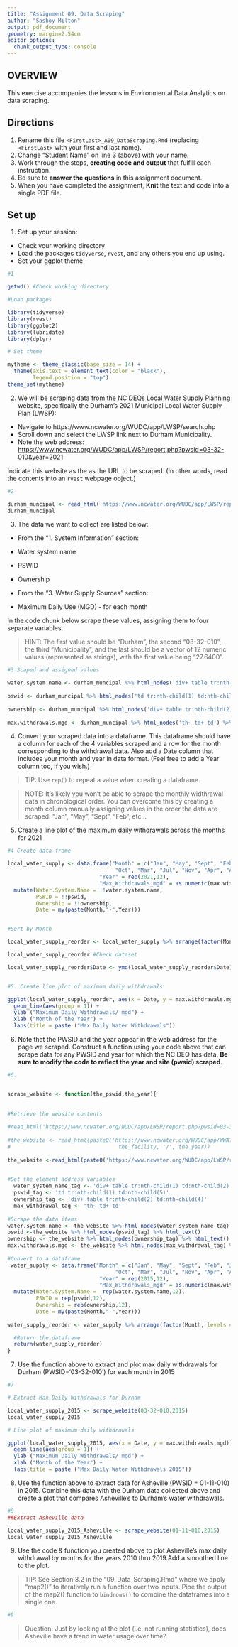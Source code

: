 ```yaml
---
title: "Assignment 09: Data Scraping"
author: "Sashoy Milton"
output: pdf_document
geometry: margin=2.54cm
editor_options: 
  chunk_output_type: console
---
```


## OVERVIEW

This exercise accompanies the lessons in Environmental Data Analytics on data scraping. 

## Directions
1. Rename this file `<FirstLast>_A09_DataScraping.Rmd` (replacing `<FirstLast>` with your first and last name).
2. Change "Student Name" on line 3 (above) with your name.
3. Work through the steps, **creating code and output** that fulfill each instruction.
4. Be sure to **answer the questions** in this assignment document.
5. When you have completed the assignment, **Knit** the text and code into a single PDF file.


## Set up 
1. Set up your session:

* Check your working directory
* Load the packages `tidyverse`, `rvest`, and any others you end up using.
* Set your ggplot theme

```r
#1

getwd() #Check working directory

#Load packages

library(tidyverse)
library(rvest)
library(ggplot2)
library(lubridate)
library(dplyr)

# Set theme

mytheme <- theme_classic(base_size = 14) +
  theme(axis.text = element_text(color = "black"), 
        legend.position = "top")
theme_set(mytheme)


```

2. We will be scraping data from the NC DEQs Local Water Supply Planning website, specifically the Durham's 2021 Municipal Local Water Supply Plan (LWSP): 
 * Navigate to https://www.ncwater.org/WUDC/app/LWSP/search.php
 * Scroll down and select the LWSP link next to Durham Municipality. 
 * Note the web address: <https://www.ncwater.org/WUDC/app/LWSP/report.php?pwsid=03-32-010&year=2021>
 
Indicate this website as the as the URL to be scraped. (In other words, read the contents into an `rvest` webpage object.)

```r
#2

durham_muncipal <- read_html('https://www.ncwater.org/WUDC/app/LWSP/report.php?pwsid=03-32-010&year=2021')
durham_muncipal

```

3. The data we want to collect are listed below:

* From the "1. System Information" section:
 * Water system name
 * PSWID
 * Ownership
 
* From the "3. Water Supply Sources" section:
 * Maximum Daily Use (MGD) - for each month

In the code chunk below scrape these values, assigning them to four separate variables.

>HINT: The first value should be "Durham", the second "03-32-010", the third "Municipality", and the last should be a vector of 12 numeric values (represented as strings), with the first value being "27.6400".

```r

#3 Scaped and assigned values

water.system.name <- durham_muncipal %>% html_nodes('div+ table tr:nth-child(1) td:nth-child(2)') %>% html_text()
  
pswid <- durham_muncipal %>% html_nodes('td tr:nth-child(1) td:nth-child(5)') %>% html_text()
  
ownership <- durham_muncipal %>% html_nodes('div+ table tr:nth-child(2) td:nth-child(4)') %>% html_text()
  
max.withdrawals.mgd <- durham_muncipal %>% html_nodes('th~ td+ td') %>% html_text()

```


4. Convert your scraped data into a dataframe. This dataframe should have a column for each of the 4 variables scraped and a row for the month corresponding to the withdrawal data. Also add a Date column that includes your month and year in data format. (Feel free to add a Year column too, if you wish.)

>TIP: Use `rep()` to repeat a value when creating a dataframe.

>NOTE: It's likely you won't be able to scrape the monthly widthrawal data in chronological order. You can overcome this by creating a month column manually assigning values in the order the data are scraped: "Jan", "May", "Sept", "Feb", etc...

5. Create a line plot of the maximum daily withdrawals across the months for 2021

```r
#4 Create data-frame

local_water_supply <- data.frame("Month" = c("Jan", "May", "Sept", "Feb", "Jun",
                                  "Oct", "Mar", "Jul", "Nov", "Apr", "Aug","Dec"),
                             "Year" = rep(2021,12),
                             "Max_Withdrawals_mgd" = as.numeric(max.withdrawals.mgd)) %>% 
  mutate(Water.System.Name = !!water.system.name,
         PSWID = !!pswid,
         Ownership = !!ownership,
         Date = my(paste(Month,"-",Year)))


#Sort by Month 

local_water_supply_reorder <- local_water_supply %>% arrange(factor(Month, levels = c("Jan","Feb","Mar","Apr","May","Jun","Jul","Aug","Sept","Oct","Nov", "Dec")))

local_water_supply_reorder #Check dataset

local_water_supply_reorder$Date <- ymd(local_water_supply_reorder$Date)


#5. Create line plot of maximum daily withdrawals

ggplot(local_water_supply_reorder, aes(x = Date, y = max.withdrawals.mgd)) +
  geom_line(aes(group = 1)) +
  ylab ("Maximum Daily Withdrawals/ mgd") +
  xlab ("Month of the Year") +
  labs(title = paste ("Max Daily Water Withdrawals"))


```

6. Note that the PWSID and the year appear in the web address for the page we scraped. Construct a function using your code above that can scrape data for any PWSID and year for which the NC DEQ has data. **Be sure to modify the code to reflect the year and site (pwsid) scraped**.

```r
#6.


scrape_website <- function(the_pswid,the_year){
  
  
#Retrieve the website contents 
  
#read_html('https://www.ncwater.org/WUDC/app/LWSP/report.php?pwsid=03-32-010&year=2021')
  
#the_website <- read_html(paste0('https://www.ncwater.org/WUDC/app/WWATR/report/view/', 
#                                  the_facility, '/', the_year))
    
the_website <-read_html(paste0('https://www.ncwater.org/WUDC/app/LWSP/report.php?pwsid=',the_pswid,'&year=',the_year))

  
#Set the element address variables 
  water_system_name_tag <- 'div+ table tr:nth-child(1) td:nth-child(2)'
  pswid_tag <- 'td tr:nth-child(1) td:nth-child(5)'
  ownership_tag <- 'div+ table tr:nth-child(2) td:nth-child(4)'
  max_withdrawal_tag <- 'th~ td+ td'
  
#Scrape the data items
water.system.name <- the_website %>% html_nodes(water_system_name_tag) %>% html_text()
pswid <-the_website %>% html_nodes(pswid_tag) %>% html_text()
ownership <- the_website %>% html_nodes(ownership_tag) %>% html_text()
max.withdrawals.mgd <- the_website %>% html_nodes(max_withdrawal_tag) %>% html_text()
  
#Convert to a dataframe
 water_supply <- data.frame("Month" = c("Jan", "May", "Sept", "Feb", "Jun",
                                  "Oct", "Mar", "Jul", "Nov", "Apr", "Aug","Dec"),
                             "Year" = rep(2015,12),
                             "Max_Withdrawals_mgd" = as.numeric(max.withdrawals.mgd)) %>% 
  mutate(Water.System.Name =  rep(water.system.name,12),
         PSWID = rep(pswid,12),
         Ownership = rep(ownership,12),
         Date = my(paste(Month,"-",Year)))
 
water_supply_reorder <- water_supply %>% arrange(factor(Month, levels = c("Jan","Feb","Mar","Apr","May","Jun","Jul","Aug","Sept","Oct","Nov", "Dec")))

  #Return the dataframe
  return(water_supply_reorder)
}

```

7. Use the function above to extract and plot max daily withdrawals for Durham (PWSID='03-32-010') for each month in 2015

```r
#7

# Extract Max Daily Withdrawals for Durham

local_water_supply_2015 <- scrape_website(03-32-010,2015)
local_water_supply_2015

# Line plot of maximum daily withdrawals 

ggplot(local_water_supply_2015, aes(x = Date, y = max.withdrawals.mgd)) +
  geom_line(aes(group = 1)) +
  ylab ("Maximum Daily Withdrawals/ mgd") +
  xlab ("Month of the Year") +
  labs(title = paste ("Max Daily Water Withdrawals 2015"))

```

8. Use the function above to extract data for Asheville (PWSID = 01-11-010) in 2015. Combine this data with the Durham data collected above and create a plot that compares Asheville's to Durham's water withdrawals.

```r
#8
##Extract Asheville data

local_water_supply_2015_Asheville <- scrape_website(01-11-010,2015)
local_water_supply_2015_Asheville
```


9. Use the code & function you created above to plot Asheville's max daily withdrawal by months for the years 2010 thru 2019.Add a smoothed line to the plot.

>TIP: See Section 3.2 in the "09_Data_Scraping.Rmd" where we apply "map2()" to iteratively run a function over two inputs. Pipe the output of the map2() function to `bindrows()` to combine the dataframes into a single one. 

```r
#9


```

>Question: Just by looking at the plot (i.e. not running statistics), does Asheville have a trend in water usage over time?